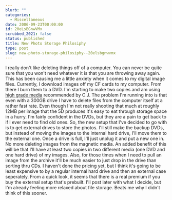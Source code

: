 ```yaml
---
blurb: ""
categories:
  - Miscellaneous
date: 2006-09-23T00:00:00
id: 20eLsBGnwVMx
scrubbed_2021: false
status: published
title: New Photo Storage Philosiphy
type: post
slug: new-photo-storage-philosiphy--20elsbgnwvmx
---
```


I really don't like deleting things off of a computer. You can
never be quite sure that you won't need whatever it is that you are
throwing away again. This has been causing me a little anxiety when
it comes to my digital image files. Currently, I download images
off my CF cards to my computer. From there I burn them to a DVD.
I'm starting to make two copies and am using
[high grade media](http://www.supermediastore.com/taiyo-yuden-dvd-r-media.html)
recommended by C.J. The problem I'm running into is that even with
a 300GB drive I have to delete files from the computer itself at a
rather fast rate. Even though I'm not really shooting that much at
roughly 12MB per image that the 5D produces it's easy to eat
through storage space in a hurry. I'm fairly confident in the DVDs,
but they are a pain to get back to if I ever need to find old ones.
So, the new setup that I've decided to go with is to get external
drives to store the photos. I'll still make the backup DVDs, but
instead of moving the images to the internal hard drive, I'll move
them to the external one. Once a drive is full, I'll just unplug it
and put a new one in. No more deleting images from the magnetic
media. An added benefit of this will be that I'll have at least two
copies in two different media (one DVD and one hard drive) of my
images. Also, for those times when I need to pull an image from the
archive it'll be much easier to just drop in the drive than sorting
thru CDs. I haven't done the pricing yet, but I think it's going to
be least expensive to by a regular internal hard drive and then an
external case seperately. From a quick look, it seems that there is
a real premium if you buy the external setup that's prebuilt. I'll
post later with what I decide, but I'm already feeling more relaxed
about file storage. Beats me why I didn't think of this sooner.